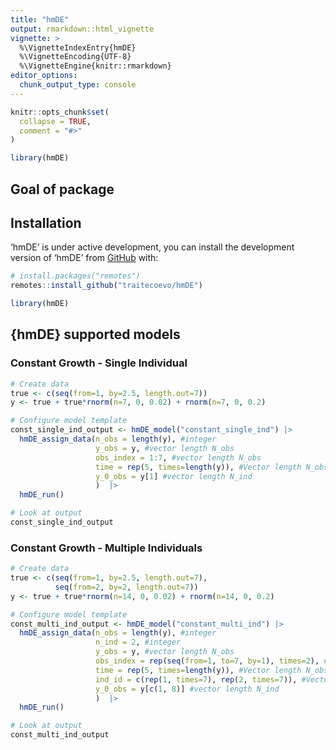 ```yaml
---
title: "hmDE"
output: rmarkdown::html_vignette
vignette: >
  %\VignetteIndexEntry{hmDE}
  %\VignetteEncoding{UTF-8}
  %\VignetteEngine{knitr::rmarkdown}
editor_options: 
  chunk_output_type: console
---
```


```r
knitr::opts_chunk$set(
  collapse = TRUE,
  comment = "#>"
)

library(hmDE)
```

## Goal of package

## Installation

'hmDE' is under active development, you can install the development version of 'hmDE' from [GitHub](https://github.com/) with:

```r
# install.packages("remotes")
remotes::install_github("traitecoevo/hmDE")

library(hmDE)
```

## {hmDE} supported models

### Constant Growth - Single Individual

```r
# Create data
true <- c(seq(from=1, by=2.5, length.out=7))
y <- true + true*rnorm(n=7, 0, 0.02) + rnorm(n=7, 0, 0.2)

# Configure model template
const_single_ind_output <- hmDE_model("constant_single_ind") |>
  hmDE_assign_data(n_obs = length(y), #integer
                   y_obs = y, #vector length N_obs
                   obs_index = 1:7, #vector length N_obs
                   time = rep(5, times=length(y)), #Vector length N_obs
                   y_0_obs = y[1] #vector length N_ind
                   )  |>
  hmDE_run()

# Look at output
const_single_ind_output
```

### Constant Growth - Multiple Individuals

```r
# Create data
true <- c(seq(from=1, by=2.5, length.out=7),
          seq(from=2, by=2, length.out=7))
y <- true + true*rnorm(n=14, 0, 0.02) + rnorm(n=14, 0, 0.2)

# Configure model template
const_multi_ind_output <- hmDE_model("constant_multi_ind") |>
  hmDE_assign_data(n_obs = length(y), #integer
                   n_ind = 2, #integer
                   y_obs = y, #vector length N_obs
                   obs_index = rep(seq(from=1, to=7, by=1), times=2), #vector length N_obs
                   time = rep(5, times=length(y)), #Vector length N_obs
                   ind_id = c(rep(1, times=7), rep(2, times=7)), #Vector length N_obs
                   y_0_obs = y[c(1, 8)] #vector length N_ind
                   )  |>
  hmDE_run()

# Look at output
const_multi_ind_output
```
